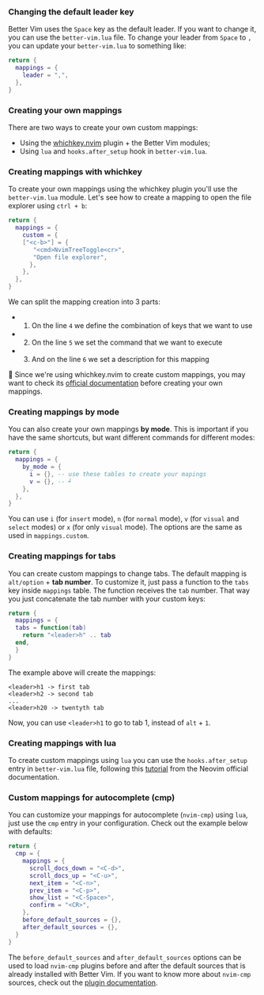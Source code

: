 ### Changing the default leader key
Better Vim uses the `Space` key as the default leader. If you want to change it, you can use the `better-vim.lua` file.
To change your leader from `Space` to `,` you can update your `better-vim.lua` to something like:

```lua better-vim.lua
return {
  mappings = {
    leader = ",",
  },
}
```
### Creating your own mappings
There are two ways to create your own custom mappings:
- Using the [whichkey.nvim](https://github.com/folke/which-key.nvim) plugin + the Better Vim modules;
- Using `lua` and `hooks.after_setup` hook in `better-vim.lua`.

### Creating mappings with whichkey
To create your own mappings using the whichkey plugin you'll use the `better-vim.lua` module. Let's see how to create a mapping to open the file explorer using `ctrl + b`:
```lua better-vim.lua
return {
  mappings = {
    custom = {
    ["<c-b>"] = {
       "<cmd>NvimTreeToggle<cr>",
       "Open file explorer",
      },
    },
  },
}
```
We can split the mapping creation into 3 parts:
- 1. On the line `4` we define the combination of keys that we want to use
- 2. On the line `5` we set the command that we want to execute
- 3. And on the line `6` we set a description for this mapping

📢 Since we're using whichkey.nvim to create custom mappings, you may want to check its [official documentation](https://github.com/folke/which-key.nvim/blob/main/doc/which-key.nvim.txt) before creating your own mappings.

### Creating mappings by mode

You can also create your own mappings **by mode**. This is important if you have
the same shortcuts, but want different commands for different modes:

```lua better-vim.lua
return {
  mappings = {
    by_mode = {
      i = {}, -- use these tables to create your mapings
      v = {}, -- ┙
    },
  },
}
```

You can use `i` (for `insert` mode), `n` (for `normal` mode), `v` (for `visual`
and `select` modes) or `x` (for only `visual` mode). The options are the same as
used in `mappings.custom`.

### Creating mappings for tabs

You can create custom mappings to change tabs. The default mapping is `alt/option` + **tab number**.
To customize it, just pass a function to the `tabs` key inside `mappings` table.
The function receives the `tab` number. That way you just concatenate the tab number with your custom keys:

``` lua better-vim.lua
return {
  mappings = {
  tabs = function(tab)
    return "<leader>h" .. tab
  end,
  }
}
```

The example above will create the mappings:

```
<leader>h1 -> first tab
<leader>h2 -> second tab
...
<leader>h20 -> twentyth tab
```

Now, you can use `<leader>h1` to go to tab 1, instead of `alt` + `1`.

### Creating mappings with lua

To create custom mappings using `lua` you can use the `hooks.after_setup` entry in `better-vim.lua` file, following this [tutorial](https://neovim.io/doc/user/lua-guide.html#lua-guide-mappings)
from the Neovim official documentation.

### Custom mappings for autocomplete (cmp) 

You can customize your mappings for autocomplete (`nvim-cmp`) using `lua`, just use the `cmp` entry in your configuration. 
Check out the example below with defaults:

```lua better-vim.lua
return {
  cmp = {
    mappings = {
      scroll_docs_down = "<C-d>",
      scroll_docs_up = "<C-u>",
      next_item = "<C-n>",
      prev_item = "<C-p>",
      show_list = "<C-Space>",
      confirm = "<CR>",
    },
    before_default_sources = {},
    after_default_sources = {},
  }
}
```

The `before_default_sources` and `after_default_sources` options can be used to load 
`nvim-cmp` plugins before and after the default sources that is already installed with Better Vim.
If you want to know more about `nvim-cmp` sources, check out the [plugin documentation](https://github.com/hrsh7th/nvim-cmp).
